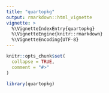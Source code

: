 ```yaml
---
title: "quartopkg"
output: rmarkdown::html_vignette
vignette: >
  %\VignetteIndexEntry{quartopkg}
  %\VignetteEngine{knitr::rmarkdown}
  %\VignetteEncoding{UTF-8}
---
```


```r
knitr::opts_chunk$set(
  collapse = TRUE,
  comment = "#>"
)
```

```r
library(quartopkg)
```

